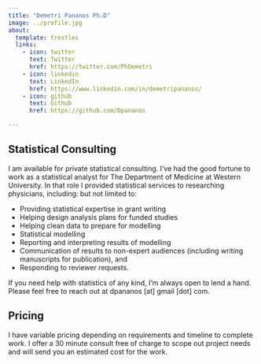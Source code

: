 ```yaml
---
title: "Demetri Pananos Ph.D"
image: ../profile.jpg
about:
  template: trestles
  links:
    - icon: twitter
      text: Twitter
      href: https://twitter.com/PhDemetri
    - icon: linkedin
      text: LinkedIn
      href: https://www.linkedin.com/in/demetripananos/
    - icon: github
      text: Github
      href: https://github.com/Dpananos

---
```


## Statistical Consulting

I am available for private statistical consulting. I've had the good fortune to work as a statistical analyst for The Department of Medicine at Western University.  In that role I provided statistical services to researching physicians, including: but not limited to:

* Providing statistical expertise in grant writing
* Helping design analysis plans for funded studies
* Helping clean data to prepare for modelling
* Statistical modelling
* Reporting and interpreting results of modelling
* Communication of results to non-expert audiences (including writing manuscripts for publication), and
* Responding to reviewer requests.

If you need help with statistics of any kind, I'm always open to lend a hand.  Please feel free to reach out at dpananos [at] gmail [dot] com.

## Pricing

I have variable pricing depending on requirements and timeline to complete work. I offer a 30 minute consult free of charge to scope out project needs and will send you an estimated cost for the work.

